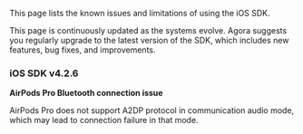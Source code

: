 <PlatformWrapper platform="ios">

This page lists the known issues and limitations of using the iOS SDK.

This page is continuously updated as the systems evolve. Agora suggests you regularly upgrade to the latest version of the SDK, which includes new features, bug fixes, and improvements.

### iOS SDK v4.2.6

**AirPods Pro Bluetooth connection issue**

AirPods Pro does not support A2DP protocol in communication audio mode, which may lead to connection failure in that mode.

</PlatformWrapper>